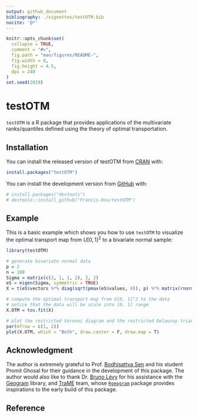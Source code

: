 ```yaml
---
output: github_document
bibliography: ./vignettes/testOTM.bib
nocite: '@*'
---
```


<!-- README.md is generated from README.Rmd. Please edit that file -->

```r
knitr::opts_chunk$set(
  collapse = TRUE,
  comment = "#>",
  fig.path = "man/figures/README-",
  fig.width = 8,
  fig.height = 4.5,
  dpi = 240
)
set.seed(2019)
```
# testOTM

<!-- badges: start -->
<!-- badges: end -->

`testOTM` is a R package that provides applications of the multivariate ranks/quantiles defined using the theory of optimal transportation.

## Installation
You can install the released version of testOTM from [CRAN](https://CRAN.R-project.org) with:

``` r
install.packages("testOTM")
```

You can install the development version from [GitHub](https://github.com/) with:

``` r
# install.packages("devtools")
# devtools::install_github("Francis-Hsu/testOTM")
```
## Example

This is a basic example which shows you how to use `testOTM` to visualize the optimal transport map from $U[0, 1]^2$ to a bivariate normal sample:

```r
library(testOTM)

# generate bivariate normal data
p = 2
n = 100
Sigma = matrix(c(2, 1, 1, 2), 2, 2)
eS = eigen(Sigma, symmetric = TRUE)
X = t(eS$vectors %*% diag(sqrt(pmax(eS$values, 0)), p) %*% matrix(rnorm(p * n), p))

# compute the optimal transport map from U[0, 1]^2 to the data
# notice that the data will be scale into [0, 1] range
X.OTM = tos.fit(X)

# plot the restricted Voronoi diagram and the restricted Delaunay triangulation
par(mfrow = c(1, 2))
plot(X.OTM, which = "Both", draw.center = F, draw.map = T)
```

## Acknowledgment
The author is extremely grateful to Prof. [Bodhisattva Sen](http://www.stat.columbia.edu/~bodhi/Bodhi/Welcome.html) and his student Promit Ghosal for their guidance in the development of this package. The author would also like to thank Dr. [Bruno Lévy](https://members.loria.fr/BLevy/) for his assistance with the [Geogram](http://alice.loria.fr/index.php/software/4-library/75-geogram.html) library, and [TraME](http://www.trame-project.com/) team, whose [`Rgeogram`](https://github.com/TraME-Project/Rgeogram) package provides inspirations to the early build of this package.

## Reference